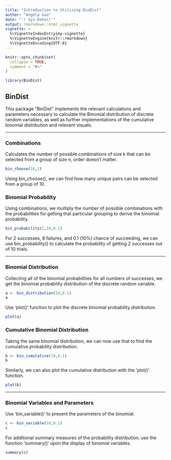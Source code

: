 ```yaml
---
title: "Introduction to Utilizing BinDist"
author: "Angela Gao"
date: "`r Sys.Date()`"
output: rmarkdown::html_vignette
vignette: >
  %\VignetteIndexEntry{my-vignette}
  %\VignetteEngine{knitr::rmarkdown}
  %\VignetteEncoding{UTF-8}
---
```


```r
knitr::opts_chunk$set(
  collapse = TRUE,
  comment = "#>"
)
```

```r
library(BinDist)
```

## BinDist

This package "BinDist" implements the relevant calculations and parameters necessary to calculate the Binomial distribution of discrete random variables, as well as further implementations of the cumulative binomial distribution and relevant visuals. 

***

### Combinations

Calculates the number of possible combinations of size k that can be selected from a group of size n, order doesn't matter. 

```r
bin_choose(10,2) 
```

Using bin_choose(), we can find how many unique pairs can be selected from a group of 10. 


### Binomial Probability

Using combinations, we multiply the number of possible combinations with the probabilities for getting that particular grouping to derive the binomial probability. 

```r
bin_probability(2,10,0.1) 
```

For 2 successes, 8 failures, and 0.1 (10%) chance of succeeding, we can use bin_probability() to calculate the probability of getting 2 successes out of 10 trials.

***

### Binomial Distribution

Collecting all of the binomial probabilities for all numbers of successes, we get the binomial probability distribution of the discrete random variable. 

```r
a <- bin_distribution(10,0.1)
a
```

Use 'plot()' function to plot the discrete binomial probability distribution.

```r
plot(a)
```


### Cumulative Binomial Distribution

Taking the same binomial distribution, we can now use that to find the cumulative probability distribution.

```r
b <- bin_cumulative(10,0.1)
b
```

Similarly, we can also plot the cumulative distribution with the 'plot()' function.

```r
plot(b)
```

***

### Binomial Variables and Parameters

Use 'bin_variable()' to present the parameters of the binomial.

```r
c <- bin_variable(10,0.1)
c
```

For additional summary measures of the probability distribution, use the function 'summary()' upon the display of binomial variables. 

```r
summary(c)
```

